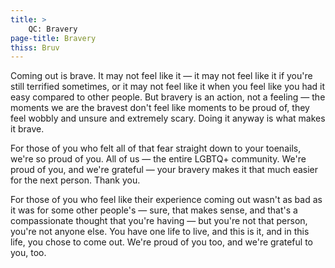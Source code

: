 ```yaml
---
title: >
    QC: Bravery
page-title: Bravery
thiss: Bruv
---
```


Coming out is brave.  It may not feel like it &mdash; it may not feel like it if you're still terrified sometimes, or it may not feel like it when you feel like you had it easy compared to other people.  But bravery is an action, not a feeling &mdash; the moments we are the bravest don't feel like moments to be proud of, they feel wobbly and unsure and extremely scary.  Doing it anyway is what makes it brave.

For those of you who felt all of that fear straight down to your toenails, we're so proud of you.  All of us &mdash; the entire LGBTQ+ community.  We're proud of you, and we're grateful &mdash; your bravery makes it that much easier for the next person.  Thank you.

For those of you who feel like their experience coming out wasn't as bad as it was for some other people's &mdash; sure, that makes sense, and that's a compassionate thought that you're having &mdash; but you're not that person, you're not anyone else.  You have one life to live, and this is it, and in this life, you chose to come out.  We're proud of you too, and we're grateful to you, too.
